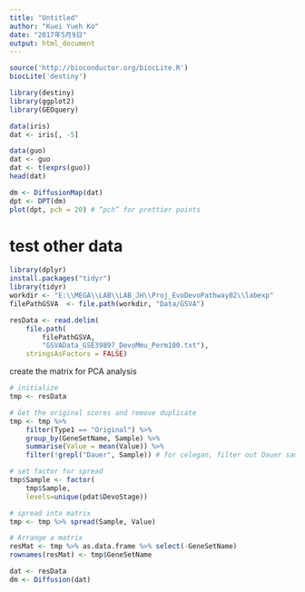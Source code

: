 ```yaml
---
title: "Untitled"
author: "Kuei Yueh Ko"
date: "2017年5月9日"
output: html_document
---
```


```r
source('http://bioconductor.org/biocLite.R')
biocLite('destiny')
```

```r
library(destiny)
library(ggplot2)
library(GEOquery)
```

```r
data(iris)
dat <- iris[, -5]
```

```r
data(guo)
dat <- guo
dat <- t(exprs(guo))
head(dat)
```

```r
dm <- DiffusionMap(dat)
dpt <- DPT(dm)
plot(dpt, pch = 20) # “pch” for prettier points
```

# test other data
```r
library(dplyr)
install.packages("tidyr")
library(tidyr)
workdir <- "E:\\MEGA\\LAB\\LAB_JH\\Proj_EvoDevoPathway02\\labexp"
filePathGSVA  <- file.path(workdir, "Data/GSVA")
```

```r
resData <- read.delim(
    file.path(
        filePathGSVA, 
        "GSVAData_GSE39897_DevoMmu_Perm100.txt"),
    stringsAsFactors = FALSE)
```

create the matrix for PCA analysis
```r
# initialize
tmp <- resData

# Get the original scores and remove duplicate
tmp <- tmp %>% 
    filter(Type1 == "Original") %>% 
    group_by(GeneSetName, Sample) %>%
    summarise(Value = mean(Value)) %>%
    filter(!grepl("Dauer", Sample)) # for celegan, filter out Dauer samples

# set factor for spread
tmp$Sample <- factor(
    tmp$Sample,
    levels=unique(pdat$DevoStage))

# spread into matrix
tmp <- tmp %>% spread(Sample, Value)

# Arrange a matrix
resMat <- tmp %>% as.data.frame %>% select(-GeneSetName)
rownames(resMat) <- tmp$GeneSetName
```

```r
dat <- resData
dm <- Diffusion(dat)
```

